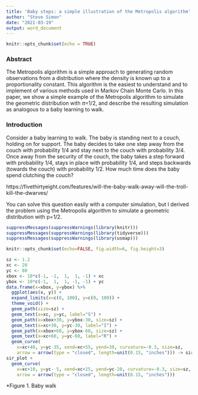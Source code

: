 ```yaml
---
title: 'Baby steps: a simple illustration of the Metropolis algorithm'
author: "Steve Simon"
date: "2021-03-19"
output: word_document
---
```


```r
knitr::opts_chunk$set(echo = TRUE)
```

### Abstract

The Metropolis algorithm is a simple approach to generating random observations from a distribution where the density is known up to a proportionality constant. This algorithm is the easiest to understand and to implement of various methods used in Markov Chain Monte Carlo. In this paper, we show a simple example of the Metropolis algorithm to simulate the geometric distribution with $\pi$=1/2, and describe the resulting simulation as analogous to a baby learning to walk.

### Introduction

Consider a baby learning to walk. The baby is standing next to a couch, holding on for support. The baby decides to take one step away from the couch with probability 1/4 and stay next to the couch with probability 3/4. Once away from the security of the couch, the baby takes a step forward with probability 1/4, stays in place with probability 1/4, and steps backwards (towards the couch) with probability 1/2. How much time does the baby spend clutching the couch?

https://fivethirtyeight.com/features/will-the-baby-walk-away-will-the-troll-kill-the-dwarves/

You can solve this question easily with a computer simulation, but I derived the problem using the Metropolis algorithm to simulate a geometric distribution with p=1/2.

```r
suppressMessages(suppressWarnings(library(knitr)))
suppressMessages(suppressWarnings(library(tidyverse)))
suppressMessages(suppressWarnings(library(usmap)))

knitr::opts_chunk$set(echo=FALSE, fig.width=6, fig.height=3)
```

```r
sz <- 1.2
xc <- 20
yc <- 80
xbox <- 10*c(-1, -1,  1,  1, -1) + xc
ybox <- 10*c(-1,  1,  1, -1, -1) + yc
data.frame(x=xbox, y=ybox) %>%
  ggplot(aes(x, y)) +
  expand_limits(x=c(0, 100), y=c(0, 100)) +
  theme_void() +
  geom_path(size=sz) + 
  geom_text(x=xc, y=yc, label="S") +
  geom_path(x=xbox+30, y=ybox-30, size=sz) +
  geom_text(x=xc+30, y=yc-30, label="I") +
  geom_path(x=xbox+60, y=ybox-60, size=sz) +
  geom_text(x=xc+60, y=yc-60, label="R") +
  geom_curve(
    x=xc+40, y=yc-35, xend=xc+55, yend=30, curvature=-0.3, size=sz, 
    arrow = arrow(type = "closed", length=unit(0.15, "inches"))) -> sir_plot
sir_plot +
  geom_curve(
    x=xc+10, y=yc- 5, xend=xc+25, yend=yc-20, curvature=-0.3, size=sz, 
    arrow = arrow(type = "closed", length=unit(0.15, "inches")))
```

*Figure 1. Baby walk


